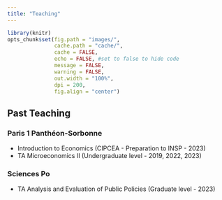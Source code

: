 ```yaml
---
title: "Teaching"
---
```


```r
library(knitr)
opts_chunk$set(fig.path = "images/",
               cache.path = "cache/",
               cache = FALSE,
               echo = FALSE, #set to false to hide code
               message = FALSE,
               warning = FALSE,
               out.width = "100%",
               dpi = 200,
               fig.align = "center")  
```

## Past Teaching 

### Paris 1 Panthéon-Sorbonne

- Introduction to Economics (CIPCEA - Preparation to INSP - 2023) 
- TA Microeconomics II (Undergraduate level - 2019, 2022, 2023)

### Sciences Po

- TA Analysis and Evaluation of Public Policies (Graduate level - 2023)





